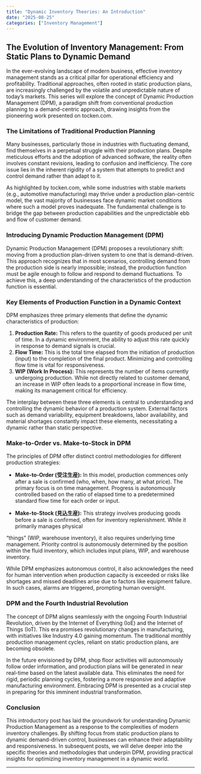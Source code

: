 ```yaml
---
title: "Dynamic Inventory Theories: An Introduction"
date: "2025-08-25"
categories: ["Inventory Management"]
---
```


## The Evolution of Inventory Management: From Static Plans to Dynamic Demand

In the ever-evolving landscape of modern business, effective inventory management stands as a critical pillar for operational efficiency and profitability. Traditional approaches, often rooted in static production plans, are increasingly challenged by the volatile and unpredictable nature of today's markets. This series will explore the concept of Dynamic Production Management (DPM), a paradigm shift from conventional production planning to a demand-centric approach, drawing insights from the pioneering work presented on tocken.com.

### The Limitations of Traditional Production Planning

Many businesses, particularly those in industries with fluctuating demand, find themselves in a perpetual struggle with their production plans. Despite meticulous efforts and the adoption of advanced software, the reality often involves constant revisions, leading to confusion and inefficiency. The core issue lies in the inherent rigidity of a system that attempts to predict and control demand rather than adapt to it.

As highlighted by tocken.com, while some industries with stable markets (e.g., automotive manufacturing) may thrive under a production plan-centric model, the vast majority of businesses face dynamic market conditions where such a model proves inadequate. The fundamental challenge is to bridge the gap between production capabilities and the unpredictable ebb and flow of customer demand.

### Introducing Dynamic Production Management (DPM)

Dynamic Production Management (DPM) proposes a revolutionary shift: moving from a production plan-driven system to one that is demand-driven. This approach recognizes that in most scenarios, controlling demand from the production side is nearly impossible; instead, the production function must be agile enough to follow and respond to demand fluctuations. To achieve this, a deep understanding of the characteristics of the production function is essential.

### Key Elements of Production Function in a Dynamic Context

DPM emphasizes three primary elements that define the dynamic characteristics of production:

1.  **Production Rate:** This refers to the quantity of goods produced per unit of time. In a dynamic environment, the ability to adjust this rate quickly in response to demand signals is crucial.
2.  **Flow Time:** This is the total time elapsed from the initiation of production (input) to the completion of the final product. Minimizing and controlling flow time is vital for responsiveness.
3.  **WIP (Work In Process):** This represents the number of items currently undergoing production. While not directly related to customer demand, an increase in WIP often leads to a proportional increase in flow time, making its management critical for efficiency.

The interplay between these three elements is central to understanding and controlling the dynamic behavior of a production system. External factors such as demand variability, equipment breakdowns, labor availability, and material shortages constantly impact these elements, necessitating a dynamic rather than static perspective.

### Make-to-Order vs. Make-to-Stock in DPM

The principles of DPM offer distinct control methodologies for different production strategies:

-   **Make-to-Order (受注生産):** In this model, production commences only after a sale is confirmed (who, when, how many, at what price). The primary focus is on time management. Progress is autonomously controlled based on the ratio of elapsed time to a predetermined standard flow time for each order or input.

-   **Make-to-Stock (見込生産):** This strategy involves producing goods before a sale is confirmed, often for inventory replenishment. While it primarily manages physical

“things” (WIP, warehouse inventory), it also requires underlying time management. Priority control is autonomously determined by the position within the fluid inventory, which includes input plans, WIP, and warehouse inventory.

While DPM emphasizes autonomous control, it also acknowledges the need for human intervention when production capacity is exceeded or risks like shortages and missed deadlines arise due to factors like equipment failure. In such cases, alarms are triggered, prompting human oversight.

### DPM and the Fourth Industrial Revolution

The concept of DPM aligns seamlessly with the ongoing Fourth Industrial Revolution, driven by the Internet of Everything (IoE) and the Internet of Things (IoT). This era promises revolutionary changes in manufacturing, with initiatives like Industry 4.0 gaining momentum. The traditional monthly production management cycles, reliant on static production plans, are becoming obsolete.

In the future envisioned by DPM, shop floor activities will autonomously follow order information, and production plans will be generated in near real-time based on the latest available data. This eliminates the need for rigid, periodic planning cycles, fostering a more responsive and adaptive manufacturing environment. Embracing DPM is presented as a crucial step in preparing for this imminent industrial transformation.

### Conclusion

This introductory post has laid the groundwork for understanding Dynamic Production Management as a response to the complexities of modern inventory challenges. By shifting focus from static production plans to dynamic demand-driven control, businesses can enhance their adaptability and responsiveness. In subsequent posts, we will delve deeper into the specific theories and methodologies that underpin DPM, providing practical insights for optimizing inventory management in a dynamic world.

------------------------------------------------------------------------
